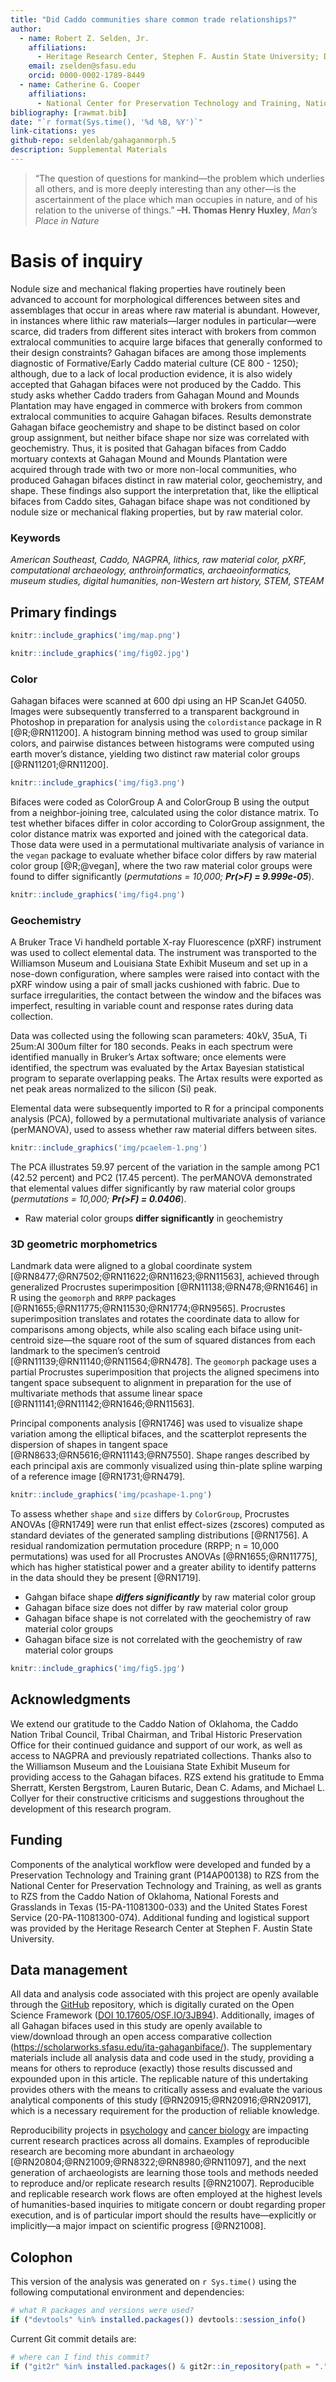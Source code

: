 ```yaml
---
title: "Did Caddo communities share common trade relationships?"
author:
  - name: Robert Z. Selden, Jr.
    affiliations:
      - Heritage Research Center, Stephen F. Austin State University; Department of Biology, Stephen F. Austin State University; Texas Archeological Research Laboratory, The University of Texas at Austin; and Cultural Heritage Department, Jean Monnet University
    email: zselden@sfasu.edu
    orcid: 0000-0002-1789-8449
  - name: Catherine G. Cooper
    affiliations:
      - National Center for Preservation Technology and Training, National Park Service
bibliography: [rawmat.bib]
date: "`r format(Sys.time(), '%d %B, %Y')`"
link-citations: yes
github-repo: seldenlab/gahaganmorph.5
description: Supplemental Materials
---
```


>“The question of questions for mankind—the problem which underlies all others, and is more deeply interesting than any other—is the ascertainment of the place which man occupies in nature, and of his relation to the universe of things.” **–H. Thomas Henry Huxley**, _Man’s Place in Nature_

# Basis of inquiry

Nodule size and mechanical flaking properties have routinely been advanced to account for morphological differences between sites and assemblages that occur in areas where raw material is abundant. However, in instances where lithic raw materials---larger nodules in particular---were scarce, did traders from different sites interact with brokers from common extralocal communities to acquire large bifaces that generally conformed to their design constraints? Gahagan bifaces are among those implements diagnostic of Formative/Early Caddo material culture (CE 800 - 1250); although, due to a lack of local production evidence, it is also widely accepted that Gahagan bifaces were not produced by the Caddo. This study asks whether Caddo traders from Gahagan Mound and Mounds Plantation may have engaged in commerce with brokers from common extralocal communities to acquire Gahagan bifaces. Results demonstrate Gahagan biface geochemistry and shape to be distinct based on color group assignment, but neither biface shape nor size was correlated with geochemistry. Thus, it is posited that Gahagan bifaces from Caddo mortuary contexts at Gahagan Mound and Mounds Plantation were acquired through trade with two or more non-local communities, who produced Gahagan bifaces distinct in raw material color, geochemistry, and shape. These findings also support the interpretation that, like the elliptical bifaces from Caddo sites, Gahagan biface shape was not conditioned by nodule size or mechanical flaking properties, but by raw material color.

### Keywords

_American Southeast, Caddo, NAGPRA, lithics, raw material color, pXRF, computational archaeology, anthroinformatics, archaeoinformatics, museum studies, digital humanities, non-Western art history, STEM, STEAM_

## Primary findings

```r
knitr::include_graphics('img/map.png')
```

```r
knitr::include_graphics('img/fig02.jpg')
```

### Color

Gahagan bifaces were scanned at 600 dpi using an HP ScanJet G4050. Images were subsequently transferred to a transparent background in Photoshop in preparation for analysis using the `colordistance` package in R [@R;@RN11200]. A histogram binning method was used to group similar colors, and pairwise distances between histograms were computed using earth mover’s distance, yielding two distinct raw material color groups [@RN11201;@RN11200].

```r
knitr::include_graphics('img/fig3.png')
```

Bifaces were coded as ColorGroup A and ColorGroup B using the output from a neighbor-joining tree, calculated using the color distance matrix. To test whether bifaces differ in color according to ColorGroup assignment, the color distance matrix was exported and joined with the categorical data. Those data were used in a permutational multivariate analysis of variance in the `vegan` package to evaluate whether biface color differs by raw material color group [@R;@vegan], where the two raw material color groups were found to differ significantly (_permutations = 10,000; **Pr(>F) = 9.999e-05**_).

```r
knitr::include_graphics('img/fig4.png')
```

### Geochemistry

A Bruker Trace Vi handheld portable X-ray Fluorescence (pXRF) instrument was used to collect elemental data. The instrument was transported to the Williamson Museum and Louisiana State Exhibit Museum and set up in a nose-down configuration, where samples were raised into contact with the pXRF window using a pair of small jacks cushioned with fabric. Due to surface irregularities, the contact between the window and the bifaces was imperfect, resulting in variable count and response rates during data collection.

Data was collected using the following scan parameters: 40kV, 35uA, Ti 25um:Al 300um filter for 180 seconds. Peaks in each spectrum were identified manually in Bruker’s Artax software; once elements were identified, the spectrum was evaluated by the Artax Bayesian statistical program to separate overlapping peaks. The Artax results were exported as net peak areas normalized to the silicon (Si) peak.

Elemental data were subsequently imported to R for a principal components analysis (PCA), followed by a permutational multivariate analysis of variance (perMANOVA), used to assess whether raw material differs between sites.

```r
knitr::include_graphics('img/pcaelem-1.png')
```

The PCA illustrates 59.97 percent of the variation in the sample among PC1 (42.52 percent) and PC2 (17.45 percent). The perMANOVA demonstrated that elemental values differ significantly by raw material color groups (_permutations = 10,000; **Pr(>F) = 0.0406**_).

  -   Raw material color groups **differ significantly** in geochemistry
  
### 3D geometric morphometrics

Landmark data were aligned to a global coordinate system [@RN8477;@RN7502;@RN11622;@RN11623;@RN11563], achieved through generalized Procrustes superimposition [@RN11138;@RN478;@RN1646] in R using the `geomorph` and `RRPP` packages [@RN1655;@RN11775;@RN11530;@RN1774;@RN9565]. Procrustes superimposition translates and rotates the coordinate data to allow for comparisons among objects, while also scaling each biface using unit-centroid size---the square root of the sum of squared distances from each landmark to the specimen’s centroid [@RN11139;@RN11140;@RN11564;@RN478]. The `geomorph` package uses a partial Procrustes superimposition that projects the aligned specimens into tangent space subsequent to alignment in preparation for the use of multivariate methods that assume linear space [@RN11141;@RN11142;@RN1646;@RN11563].

Principal components analysis [@RN1746] was used to visualize shape variation among the elliptical bifaces, and the scatterplot represents the dispersion of shapes in tangent space [@RN8633;@RN5616;@RN11143;@RN7550]. Shape ranges described by each principal axis are commonly visualized using thin-plate spline warping of a reference image [@RN1731;@RN479].

```r
knitr::include_graphics('img/pcashape-1.png')
```

To assess whether `shape` and `size` differs by `ColorGroup`, Procrustes ANOVAs [@RN1749] were run that enlist effect-sizes (zscores) computed as standard deviates of the generated sampling distributions [@RN1756]. A residual randomization permutation procedure (RRPP; n = 10,000 permutations) was used for all Procrustes ANOVAs [@RN1655;@RN11775], which has higher statistical power and a greater ability to identify patterns in the data should they be present [@RN1719].

  -   Gahgan biface shape _**differs significantly**_ by raw material color group
  -   Gahagan biface size does not differ by raw material color group
  -   Gahagan biface shape is not correlated with the geochemistry of raw material color groups
  -   Gahagan biface size is not correlated with the geochemistry of raw material color groups
  
```r
knitr::include_graphics('img/fig5.jpg')
```

## Acknowledgments

We extend our gratitude to the Caddo Nation of Oklahoma, the Caddo Nation Tribal Council, Tribal Chairman, and Tribal Historic Preservation Office for their continued guidance and support of our work, as well as access to NAGPRA and previously repatriated collections. Thanks also to the Williamson Museum and the Louisiana State Exhibit Museum for providing access to the Gahagan bifaces. RZS extend his gratitude to Emma Sherratt, Kersten Bergstrom, Lauren Butaric, Dean C. Adams, and Michael L. Collyer for their constructive criticisms and suggestions throughout the development of this research program.

## Funding

Components of the analytical workflow were developed and funded by a Preservation Technology and Training grant (P14AP00138) to RZS from the National Center for Preservation Technology and Training, as well as grants to RZS from the Caddo Nation of Oklahoma, National Forests and Grasslands in Texas (15-PA-11081300-033) and the United States Forest Service (20-PA-11081300-074). Additional funding and logistical support was provided by the Heritage Research Center at Stephen F. Austin State University.

## Data management

All data and analysis code associated with this project are openly available through the [GitHub](https://github.com/seldenlab/gahaganmorph.5) repository, which is digitally curated on the Open Science Framework ([DOI 10.17605/OSF.IO/3JB94](https://osf.io/3jb94/)). Additionally, images of all Gahagan bifaces used in this study are openly available to view/download through an open access comparative collection ([https://scholarworks.sfasu.edu/ita-gahaganbiface/](https://scholarworks.sfasu.edu/ita-gahaganbiface/)). The supplementary materials include all analysis data and code used in the study, providing a means for others to reproduce (exactly) those results discussed and expounded upon in this article. The replicable nature of this undertaking provides others with the means to critically assess and evaluate the various analytical components of this study [@RN20915;@RN20916;@RN20917], which is a necessary requirement for the production of reliable knowledge. 

Reproducibility projects in [psychology](https://osf.io/ezcuj/) and [cancer biology](https://www.cos.io/rpcb) are impacting current research practices across all domains. Examples of reproducible research are becoming more abundant in archaeology [@RN20804;@RN21009;@RN8322;@RN8980;@RN11097], and the next generation of archaeologists are learning those tools and methods needed to reproduce and/or replicate research results [@RN21007]. Reproducible and replicable research work flows are often employed at the highest levels of humanities-based inquiries to mitigate concern or doubt regarding proper execution, and is of particular import should the results have—explicitly or implicitly—a major impact on scientific progress [@RN21008].

## Colophon

This version of the analysis was generated on `r Sys.time()` using the following computational environment and dependencies: 

```r
# what R packages and versions were used?
if ("devtools" %in% installed.packages()) devtools::session_info()
```

Current Git commit details are:

```r
# where can I find this commit? 
if ("git2r" %in% installed.packages() & git2r::in_repository(path = ".")) git2r::repository(here::here())  
```
